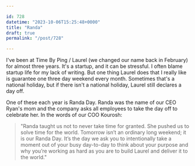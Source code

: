 ```yaml
---

id: 728
datetime: "2023-10-06T15:25:48+0000"
title: "Randa"
draft: true
permalink: "/post/728"

---
```


I've been at Time By Ping / Laurel (we changed our name back in February) for almost three years. It's a startup, and it can be stressful. I often blame startup life for my lack of writing. But one thing Laurel does that I really like is guarantee one three day weekend every month. Sometimes that's a national holiday, but if there isn't a national holiday, Laurel still declares a day off. 

One of these each year is Randa Day. Randa was the name of our CEO Ryan's mom and the company asks all employees to take the day off to celebrate her. In the words of our COO Kourosh:

> "Randa taught us not to never take time for granted. She pushed us to solve time for the world. Tomorrow isn’t an ordinary long weekend; it is our Randa Day. It’s the day we ask you to intentionally take a moment out of your busy day-to-day to think about your purpose and why you’re working as hard as you are to build Laurel and deliver it to the world."

